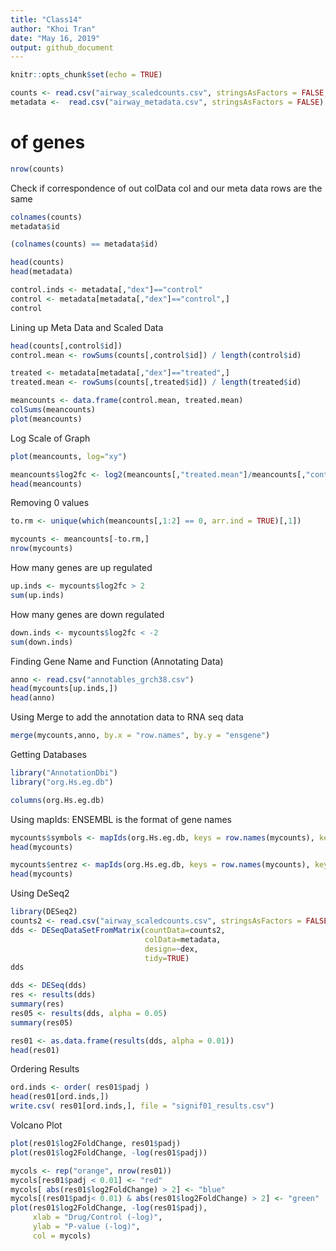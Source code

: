 ```yaml
---
title: "Class14"
author: "Khoi Tran"
date: "May 16, 2019"
output: github_document
---
```


```r
knitr::opts_chunk$set(echo = TRUE)
```

```r
counts <- read.csv("airway_scaledcounts.csv", stringsAsFactors = FALSE, row.names = 1)
metadata <-  read.csv("airway_metadata.csv", stringsAsFactors = FALSE)
```

# of genes
```r
nrow(counts)
```

Check if correspondence of out colData col and our meta data rows are the same
```r
colnames(counts)
metadata$id
```
```r
(colnames(counts) == metadata$id)
```

```r
head(counts)
head(metadata)
```

```r
control.inds <- metadata[,"dex"]=="control"
control <- metadata[metadata[,"dex"]=="control",]
control

```
Lining up Meta Data and Scaled Data
```r
head(counts[,control$id])
control.mean <- rowSums(counts[,control$id]) / length(control$id)
```

```r
treated <- metadata[metadata[,"dex"]=="treated",]
treated.mean <- rowSums(counts[,treated$id]) / length(treated$id)
```

```r
meancounts <- data.frame(control.mean, treated.mean)
colSums(meancounts)
plot(meancounts)
```
 
Log Scale of Graph
```r
plot(meancounts, log="xy")
```

```r
meancounts$log2fc <- log2(meancounts[,"treated.mean"]/meancounts[,"control.mean"])
head(meancounts)
```
Removing 0 values
```r
to.rm <- unique(which(meancounts[,1:2] == 0, arr.ind = TRUE)[,1])
```

```r
mycounts <- meancounts[-to.rm,]
nrow(mycounts)
```

How many genes are up regulated
```r
up.inds <- mycounts$log2fc > 2
sum(up.inds)
```

How many genes are down regulated
```r
down.inds <- mycounts$log2fc < -2
sum(down.inds)
```

Finding Gene Name and Function (Annotating Data)
```r
anno <- read.csv("annotables_grch38.csv")
head(mycounts[up.inds,])
head(anno)
```

Using Merge to add the annotation data to RNA seq data
```r
merge(mycounts,anno, by.x = "row.names", by.y = "ensgene")
```

Getting Databases
```r
library("AnnotationDbi")
library("org.Hs.eg.db")
```
```r
columns(org.Hs.eg.db)
```

Using mapIds:
ENSEMBL is the format of gene names
```r
mycounts$symbols <- mapIds(org.Hs.eg.db, keys = row.names(mycounts), keytype = "ENSEMBL", column = "SYMBOL")
head(mycounts)
```

```r
mycounts$entrez <- mapIds(org.Hs.eg.db, keys = row.names(mycounts), keytype = "ENSEMBL", column = "ENTREZID")
head(mycounts)
```

Using DeSeq2
```r
library(DESeq2)
counts2 <- read.csv("airway_scaledcounts.csv", stringsAsFactors = FALSE)
dds <- DESeqDataSetFromMatrix(countData=counts2, 
                              colData=metadata, 
                              design=~dex, 
                              tidy=TRUE)
dds
```

```r
dds <- DESeq(dds)
res <- results(dds)
summary(res)
res05 <- results(dds, alpha = 0.05)
summary(res05)
```

```r
res01 <- as.data.frame(results(dds, alpha = 0.01))
head(res01)
```

Ordering Results
```r
ord.inds <- order( res01$padj )
head(res01[ord.inds,])
write.csv( res01[ord.inds,], file = "signif01_results.csv")
```

Volcano Plot
```r
plot(res01$log2FoldChange, res01$padj)
plot(res01$log2FoldChange, -log(res01$padj))
```

```r
mycols <- rep("orange", nrow(res01))
mycols[res01$padj < 0.01] <- "red"
mycols[ abs(res01$log2FoldChange) > 2] <- "blue"
mycols[(res01$padj< 0.01) & abs(res01$log2FoldChange) > 2] <- "green"
plot(res01$log2FoldChange, -log(res01$padj), 
     xlab = "Drug/Control (-log)",
     ylab = "P-value (-log)",
     col = mycols)
```





